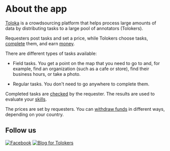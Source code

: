 # About the app

[Toloka](http://toloka.yandex.com/) is a crowdsourcing platform that helps process large amounts of data by distributing tasks to a large pool of annotators (Tolokers).

Requesters post tasks and set a price, while Tolokers choose tasks, [complete](../tasks) them, and earn [money](../priemka#pay).

There are different types of tasks available:

- Field tasks. You get a point on the map that you need to go to and, for example, find an organization (such as a cafe or store), find their business hours, or take a photo.

- Regular tasks. You don't need to go anywhere to complete them.

Completed tasks are [checked](../priemka) by the requester. The results are used to evaluate your [skills](../skills).

The prices are set by requesters. You can [withdraw funds](../pay/about) in different ways, depending on your country.

## Follow us

[![Facebook](https://tlk-infra-front.azureedge.net/portal-static/uploaded/images/1677847621789/1677847621789_original_svg.svg)](https://www.facebook.com/tolokaworldwide) [![Blog for Tolokers](https://tlk-infra-front.azureedge.net/portal-static/uploaded/images/1679996179204/1679996179204_original_svg.svg)](https://join.toloka.ai/blog/)